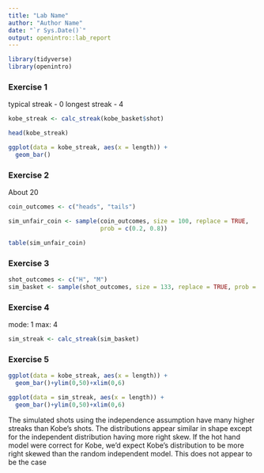 ```yaml
---
title: "Lab Name"
author: "Author Name"
date: "`r Sys.Date()`"
output: openintro::lab_report
---
```


```r
library(tidyverse)
library(openintro)
```

### Exercise 1

typical streak - 0
longest streak - 4

```r
kobe_streak <- calc_streak(kobe_basket$shot)

head(kobe_streak)

ggplot(data = kobe_streak, aes(x = length)) +
  geom_bar()

```

### Exercise 2

About 20

```r
coin_outcomes <- c("heads", "tails")

sim_unfair_coin <- sample(coin_outcomes, size = 100, replace = TRUE, 
                          prob = c(0.2, 0.8))

table(sim_unfair_coin)
```
### Exercise 3

```r
shot_outcomes <- c("H", "M")
sim_basket <- sample(shot_outcomes, size = 133, replace = TRUE, prob = c(0.45, 1-0.45))
```

### Exercise 4

mode: 1
max: 4
```r
sim_streak <- calc_streak(sim_basket)

```

### Exercise 5

```r

ggplot(data = kobe_streak, aes(x = length)) +
  geom_bar()+ylim(0,50)+xlim(0,6)

ggplot(data = sim_streak, aes(x = length)) +
  geom_bar()+ylim(0,50)+xlim(0,6)

```

The simulated shots using the independence assumption have many higher streaks than Kobe's shots. The distributions appear similar in shape except for the independent distribution having more right skew. If the hot hand model were correct for Kobe, we'd expect Kobe's distribution to be more right skewed than the random independent model. This does not appear to be the case
